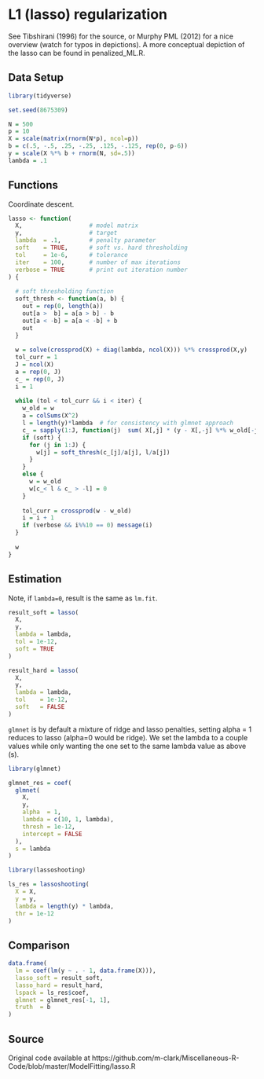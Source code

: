 # L1 (lasso) regularization

See Tibshirani (1996) for the source, or Murphy PML (2012) for a nice
overview (watch for typos in depictions). A more conceptual depiction of the
lasso can be found in penalized_ML.R.

## Data Setup

```r
library(tidyverse)

set.seed(8675309)

N = 500
p = 10
X = scale(matrix(rnorm(N*p), ncol=p))
b = c(.5, -.5, .25, -.25, .125, -.125, rep(0, p-6))
y = scale(X %*% b + rnorm(N, sd=.5))
lambda = .1
```


## Functions

Coordinate descent.

```r
lasso <- function(
  X,                   # model matrix
  y,                   # target
  lambda  = .1,        # penalty parameter
  soft    = TRUE,      # soft vs. hard thresholding
  tol     = 1e-6,      # tolerance
  iter    = 100,       # number of max iterations
  verbose = TRUE       # print out iteration number
) {
  
  # soft thresholding function
  soft_thresh <- function(a, b) {
    out = rep(0, length(a))
    out[a >  b] = a[a > b] - b
    out[a < -b] = a[a < -b] + b
    out
  }
  
  w = solve(crossprod(X) + diag(lambda, ncol(X))) %*% crossprod(X,y)
  tol_curr = 1
  J = ncol(X)
  a = rep(0, J)
  c_ = rep(0, J)
  i = 1
  
  while (tol < tol_curr && i < iter) {
    w_old = w 
    a = colSums(X^2)
    l = length(y)*lambda  # for consistency with glmnet approach
    c_ = sapply(1:J, function(j)  sum( X[,j] * (y - X[,-j] %*% w_old[-j]) ))
    if (soft) {
      for (j in 1:J) {
        w[j] = soft_thresh(c_[j]/a[j], l/a[j])
      }
    }
    else {
      w = w_old
      w[c_< l & c_ > -l] = 0
    }
    
    tol_curr = crossprod(w - w_old)  
    i = i + 1
    if (verbose && i%%10 == 0) message(i)
  }
  
  w
}
```




## Estimation

Note, if `lambda=0`, result is the same as  `lm.fit`.

```r
result_soft = lasso(
  X,
  y,
  lambda = lambda,
  tol = 1e-12,
  soft = TRUE
)

result_hard = lasso(
  X,
  y,
  lambda = lambda,
  tol    = 1e-12,
  soft   = FALSE
)
```



`glmnet` is by default a mixture of ridge and lasso penalties, setting alpha
= 1 reduces to lasso (alpha=0 would be ridge). We set the lambda to a couple
values while only wanting the one set to the same lambda value as above (s).

```r
library(glmnet)

glmnet_res = coef(
  glmnet(
    X,
    y,
    alpha  = 1,
    lambda = c(10, 1, lambda),
    thresh = 1e-12,
    intercept = FALSE
  ),
  s = lambda
)

library(lassoshooting)

ls_res = lassoshooting(
  X = X,
  y = y,
  lambda = length(y) * lambda,
  thr = 1e-12
)

```



## Comparison

```r
data.frame(
  lm = coef(lm(y ~ . - 1, data.frame(X))),
  lasso_soft = result_soft,
  lasso_hard = result_hard,
  lspack = ls_res$coef,
  glmnet = glmnet_res[-1, 1],
  truth  = b
)
```






## Source

Original code available at https://github.com/m-clark/Miscellaneous-R-Code/blob/master/ModelFitting/lasso.R
